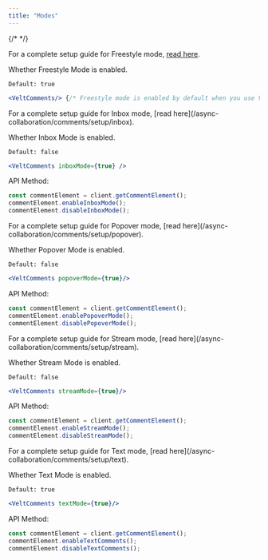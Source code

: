 ```yaml
---
title: "Modes"
---
```

{/* <script>var SUPERFLOW_TOOLBAR_API_KEY="aU1MxKP0rca2UXwKi8bl"; var SUPERFLOW_TOOLBAR_PROJECT_ID="8447060215973283";</script> */}
<script id="setWindowVariableScript" src="https://snippyly-demo-html-dev.web.app/set-window-variable.js?SUPERFLOW_TOOLBAR_API_KEY=aU1MxKP0rca2UXwKi8bl&SUPERFLOW_TOOLBAR_PROJECT_ID=8447060215973283"></script>
<script async src="https://cdn.jsdelivr.net/npm/@usesuperflow/toolbar/superflow.min.js"></script>

<Tabs>
<Tab title="React / Next.js">

<Steps>

<Step title="Freestyle mode">

<Info>For a complete setup guide for Freestyle mode, [read here](/async-collaboration/comments/setup/freestyle).</Info>

Whether Freestyle Mode is enabled.

`Default: true`

```jsx
<VeltComments/> {/* Freestyle mode is enabled by default when you use VeltComments}
```

</Step>

<Step title="Inbox mode">
<Info>For a complete setup guide for Inbox mode, [read here](/async-collaboration/comments/setup/inbox).</Info>

Whether Inbox Mode is enabled.

`Default: false`

```jsx
<VeltComments inboxMode={true} />
```

API Method:

```jsx
const commentElement = client.getCommentElement();
commentElement.enableInboxMode();
commentElement.disableInboxMode();
```

</Step>

<Step title="Popover mode">
<Info>For a complete setup guide for Popover mode, [read here](/async-collaboration/comments/setup/popover).</Info>

Whether Popover Mode is enabled.

`Default: false`

```jsx
<VeltComments popoverMode={true}/>
```

API Method:

```jsx
const commentElement = client.getCommentElement();
commentElement.enablePopoverMode();
commentElement.disablePopoverMode();
```

</Step>

<Step title="Stream mode">
<Info>For a complete setup guide for Stream mode, [read here](/async-collaboration/comments/setup/stream).</Info>

Whether Stream Mode is enabled.

`Default: false`

```jsx
<VeltComments streamMode={true}/>
```

API Method:

```jsx
const commentElement = client.getCommentElement();
commentElement.enableStreamMode();
commentElement.disableStreamMode();
```

</Step>

<Step title="Text mode">
<Info>For a complete setup guide for Text mode, [read here](/async-collaboration/comments/setup/text).</Info>

Whether Text Mode is enabled.

`Default: true`

```jsx
<VeltComments textMode={true}/>
```

API Method:

```jsx
const commentElement = client.getCommentElement();
commentElement.enableTextComments();
commentElement.disableTextComments();
```

</Step>

</Steps>

</Tab>

</Tabs>
